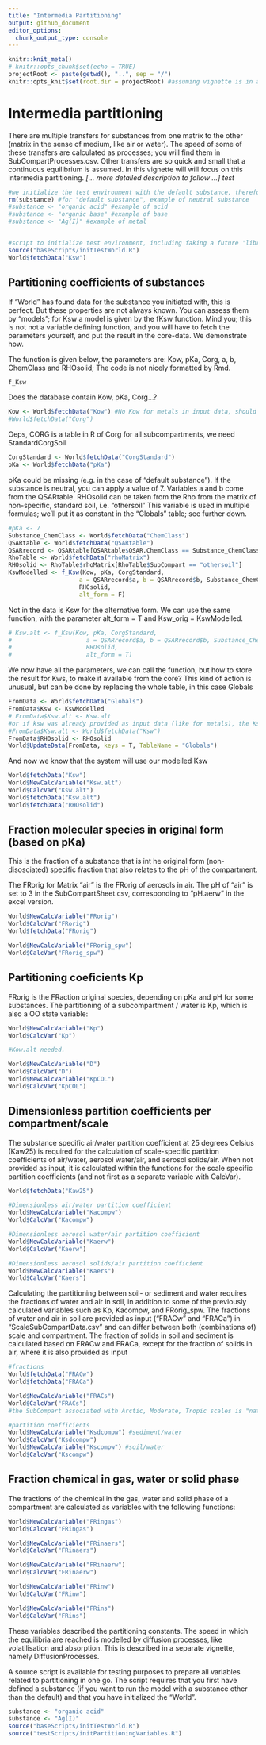 ```yaml
---
title: "Intermedia Partitioning"
output: github_document
editor_options: 
  chunk_output_type: console
---
```


```r
knitr::knit_meta()
# knitr::opts_chunk$set(echo = TRUE)
projectRoot <- paste(getwd(), "..", sep = "/")
knitr::opts_knit$set(root.dir = projectRoot) #assuming vignette is in a direct subfolder of the project
```

# Intermedia partitioning

There are multiple transfers for substances from one matrix to the other (matrix in the sense of medium, like air or water). The speed of some of these transfers are calculated as processes; you will find them in SubCompartProcesses.csv. Other transfers are so quick and small that a continuous equilibrium is assumed. In this vignette will will focus on this intermedia partitioning. *[... more detailed description to follow ...] test*

```r
#we initialize the test environment with the default substance, therefor we remove possible earlier value
rm(substance) #for "default substance", example of neutral substance
#substance <- "organic acid" #example of acid
#substance <- "organic base" #example of base
#substance <- "Ag(I)" #example of metal


#script to initialize test environment, including faking a future 'library(sboo)'
source("baseScripts/initTestWorld.R")
World$fetchData("Ksw")
```

## Partitioning coefficients of substances

If "World" has found data for the substance you initiated with, this is perfect. But these properties are not always known. You can assess them by "models"; for Ksw a model is given by the fKsw function. Mind you; this is not not a variable defining function, and you will have to fetch the parameters yourself, and put the result in the core-data. We demonstrate how.

The function is given below, the parameters are: Kow, pKa, Corg, a, b, ChemClass and RHOsolid; The code is not nicely formatted by Rmd.

```r
f_Ksw
```

Does the database contain Kow, pKa, Corg...?

```r
Kow <- World$fetchData("Kow") #No Kow for metals in input data, should be provided by user
#World$fetchData("Corg")
```

Oeps, CORG is a table in R of Corg for all subcompartments, we need StandardCorgSoil

```r
CorgStandard <- World$fetchData("CorgStandard")
pKa <- World$fetchData("pKa")
```

pKa could be missing (e.g. in the case of "default substance"). If the substance is neutral, you can apply a value of 7. Variables a and b come from the QSARtable. RHOsolid can be taken from the Rho from the matrix of non-specific, standard soil, i.e. "othersoil" This variable is used in multiple formulas; we'll put it as constant in the "Globals" table; see further down.

```r
#pKa <- 7
Substance_ChemClass <- World$fetchData("ChemClass")
QSARtable <- World$fetchData("QSARtable")
QSARrecord <- QSARtable[QSARtable$QSAR.ChemClass == Substance_ChemClass,]
RhoTable <- World$fetchData("rhoMatrix")
RHOsolid <- RhoTable$rhoMatrix[RhoTable$SubCompart == "othersoil"]
KswModelled <- f_Ksw(Kow, pKa, CorgStandard, 
                    a = QSARrecord$a, b = QSARrecord$b, Substance_ChemClass,
                    RHOsolid,
                    alt_form = F)
```

Not in the data is Ksw for the alternative form. We can use the same function, with the parameter alt_form = T and Ksw_orig = KswModelled.

```r
# Ksw.alt <- f_Ksw(Kow, pKa, CorgStandard, 
#                     a = QSARrecord$a, b = QSARrecord$b, Substance_ChemClass,
#                     RHOsolid,
#                     alt_form = T)
```

We now have all the parameters, we can call the function, but how to store the result for Kws, to make it available from the core? This kind of action is unusual, but can be done by replacing the whole table, in this case Globals

```r
FromData <- World$fetchData("Globals")
FromData$Ksw <- KswModelled
# FromData$Ksw.alt <- Ksw.alt
#or if ksw was already provided as input data (like for metals), the Ksw.alt was not calculated with previous functions, but should still be provided
#FromData$Ksw.alt <- World$fetchData("Ksw")
FromData$RHOsolid <- RHOsolid
World$UpdateData(FromData, keys = T, TableName = "Globals")
```

And now we know that the system will use our modelled Ksw

```r
World$fetchData("Ksw")
World$NewCalcVariable("Ksw.alt")
World$CalcVar("Ksw.alt")
World$fetchData("Ksw.alt")
World$fetchData("RHOsolid")
```

## Fraction molecular species in original form (based on pKa)

This is the fraction of a substance that is int he original form (non-disosciated) specific fraction that also relates to the pH of the compartment.

The FRorig for Matrix "air" is the FRorig of aerosols in air. The pH of "air" is set to 3 in the SubCompartSheet.csv, corresponding to "pH.aerw" in the excel version.

```r
World$NewCalcVariable("FRorig")
World$CalcVar("FRorig")
World$fetchData("FRorig")

World$NewCalcVariable("FRorig_spw")
World$CalcVar("FRorig_spw")
```

## Partitioning coeficients Kp

FRorig is the FRaction original species, depending on pKa and pH for some substances. The partitioning of a subcompartment / water is Kp, which is also a OO state variable:

```r

World$NewCalcVariable("Kp")
World$CalcVar("Kp")

#Kow.alt needed.

World$NewCalcVariable("D")
World$CalcVar("D")
World$NewCalcVariable("KpCOL")
World$CalcVar("KpCOL")
```

## Dimensionless partition coefficients per compartment/scale

The substance specific air/water partition coefficient at 25 degrees Celsius (Kaw25) is required for the calculation of scale-specific partition coefficients of air/water, aerosol water/air, and aerosol solids/air. When not provided as input, it is calculated within the functions for the scale specific partition coefficients (and not first as a separate variable with CalcVar).

```r
World$fetchData("Kaw25")

#Dimensionless air/water partition coefficient
World$NewCalcVariable("Kacompw")
World$CalcVar("Kacompw")

#Dimensionless aerosol water/air partition coefficient
World$NewCalcVariable("Kaerw") 
World$CalcVar("Kaerw")

#Dimensionless aerosol solids/air partition coefficient
World$NewCalcVariable("Kaers")
World$CalcVar("Kaers")

```

Calculating the partitioning between soil- or sediment and water requires the fractions of water and air in soil, in addition to some of the previously calculated variables such as Kp, Kacompw, and FRorig_spw. The fractions of water and air in soil are provided as input ("FRACw" and "FRACa") in "ScaleSubCompartData.csv" and can differ between both (combinations of) scale and compartment. The fraction of solids in soil and sediment is calculated based on FRACw and FRACa, except for the fraction of solids in air, where it is also provided as input

```r
#fractions
World$fetchData("FRACw")
World$fetchData("FRACa")

World$NewCalcVariable("FRACs")
World$CalcVar("FRACs")
#the SubCompart associated with Arctic, Moderate, Tropic scales is "naturalsoil" in the input of FRACw, FRACa amd FRACs. This is required to make sure the same FRorig is used as in the excel version (that of natural soil). This is currently in contrast to other parts of the model where the SubCompart of global scales are "othersoil". See issue #18

#partition coefficients
World$NewCalcVariable("Ksdcompw") #sediment/water
World$CalcVar("Ksdcompw")
World$NewCalcVariable("Kscompw") #soil/water
World$CalcVar("Kscompw")


```

## Fraction chemical in gas, water or solid phase

The fractions of the chemical in the gas, water and solid phase of a compartment are calculated as variables with the following functions:

```r
World$NewCalcVariable("FRingas")
World$CalcVar("FRingas")

World$NewCalcVariable("FRinaers")
World$CalcVar("FRinaers")

World$NewCalcVariable("FRinaerw")
World$CalcVar("FRinaerw")

World$NewCalcVariable("FRinw")
World$CalcVar("FRinw")

World$NewCalcVariable("FRins")
World$CalcVar("FRins")

```

These variables described the partitioning constants. The speed in which the equilibria are reached is modelled by diffusion processes, like volatilisation and absorption. This is described in a separate vignette, namely DiffusionProcesses.

A source script is available for testing purposes to prepare all variables related to partitioning in one go. The script requires that you first have defined a substance (if you want to run the model with a substance other than the default) and that you have initialized the "World".

```r
substance <- "organic acid"
substance <- "Ag(I)"
source("baseScripts/initTestWorld.R")
source("testScripts/initPartitioningVariables.R")
```
